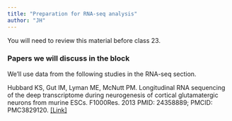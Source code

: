 ```yaml
---
title: "Preparation for RNA-seq analysis"
author: "JH"
---
```


::: {.callout-important}
You will need to review this material before class 23.
:::

### Papers we will discuss in the block

We'll use data from the following studies in the RNA-seq section.

Hubbard KS, Gut IM, Lyman ME, McNutt PM. Longitudinal RNA sequencing of the deep transcriptome during neurogenesis of cortical glutamatergic neurons from murine ESCs. F1000Res. 2013 PMID: 24358889; PMCID: PMC3829120. [[Link]](https://pubmed.ncbi.nlm.nih.gov/24358889/)
